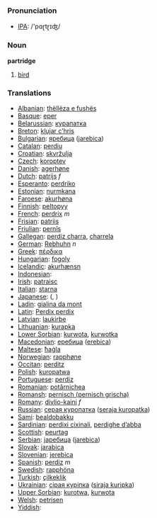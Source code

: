 === Pronunciation ===
*[[w:IPA|IPA]]: /'pɑɽtɽɪʤ/

=== Noun ===

'''partridge'''

# [[bird]]

=== Translations ===

*[[Albanian]]: [[thëllëza e fushës]]
*[[Basque]]: [[eper]]
*[[Belarussian]]: [[курапатка]]
*[[Breton]]: [[klujar c’hris]]
*[[Bulgarian]]: [[яребица]] ([[jarebica]])
*[[Catalan]]: [[perdiu]]
*[[Croatian]]: [[skvržulja]]
*[[Czech]]: [[koroptev]]
*[[Danish]]: [[agerhøne]]
*[[Dutch]]: [[patrijs]] ''f''
*[[Esperanto]]: [[perdriko]]
*[[Estonian]]: [[nurmkana]]
*[[Faroese]]: [[akurhøna]]
*[[Finnish]]: [[peltopyy]]
*[[French]]: [[perdrix]] ''m''
*[[Frisian]]: [[patriis]]
*[[Friulian]]: [[pernîs]]
*[[Gallegan]]: [[perdiz charra]], [[charrela]]
*[[German]]: [[Rebhuhn]] ''n''
*[[Greek]]: [[πέρδικα]] '' ''
*[[Hungarian]]: [[fogoly]]
*[[Icelandic]]: [[akurhænsn]]
*[[Indonesian]]: [[]]
*[[Irish]]: [[patraisc]]
*[[Italian]]: [[starna]] '' ''
*[[Japanese]]: [[]] ([[]], )
*[[Ladin]]: [[gialina da mont]]
*[[Latin]]: [[Perdix perdix]] '' ''
*[[Latvian]]: [[laukirbe]]
*[[Lithuanian]]: [[kurapka]]
*[[Lower Sorbian]]: [[kurwota]], [[kurwotka]]
*[[Macedonian]]: [[еребица]] ([[erebica]])
*[[Maltese]]: [[ħaġla]]
*[[Norwegian]]: [[rapphøne]]
*[[Occitan]]: [[perditz]]
*[[Polish]]: [[kuropatwa]] '' ''
*[[Portuguese]]: [[perdiz]]
*[[Romanian]]: [[potârnichea]]
*[[Romansh]]: [[pernisch (pernisch grischa)]]
*[[Romany]]: [[divlio-kaini]] ''f''
*[[Russian]]: [[серая куропатка]] ([[seraja kuropatka]]) '' ''
*[[Sami]]: [[bealdobakku]]
*[[Sardinian]]: [[perdixi cixinali]], [[perdighe d’abba]]
*[[Scottish]]: [[peurtag]]
*[[Serbian]]: [[jаребица]] ([[jarebica]])
*[[Slovak]]: [[jarabica]]
*[[Slovenian]]: [[jerebica]]
*[[Spanish]]: [[perdiz]] ''m''
*[[Swedish]]: [[rapphöna]]
*[[Turkish]]: [[çilkeklik]]
*[[Ukrainian]]: [[сiрая курiпка]] ([[siraja kuripka]])
*[[Upper Sorbian]]: [[kurotwa]], [[kurwota]]
*[[Welsh]]: [[petrisen]]
*[[Yiddish]]: [[]]
